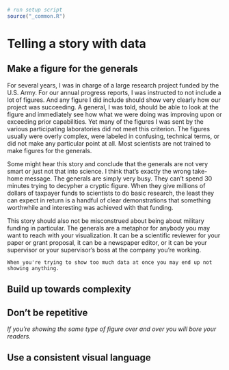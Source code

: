 ```r
# run setup script
source("_common.R")
```

# Telling a story with data {#telling-a-story}

## Make a figure for the generals

For several years, I was in charge of a large research project funded by the U.S. Army. For our annual progress reports, I was instructed to not include a lot of figures. And any figure I did include should show very clearly how our project was succeeding. A general, I was told, should be able to look at the figure and immediately see how what we were doing was improving upon or exceeding prior capabilities. Yet many of the figures I was sent by the various participating laboratories did not meet this criterion. The figures usually were overly complex, were labeled in confusing, technical terms, or did not make any particular point at all. Most scientists are not trained to make figures for the generals.

Some might hear this story and conclude that the generals are not very smart or just not that into science. I think that's exactly the wrong take-home message. The generals are simply very busy. They can't spend 30 minutes trying to decypher a cryptic figure. When they give millions of dollars of taxpayer funds to scientists to do basic research, the least they can expect in return is a handful of clear demonstrations that something worthwhile and interesting was achieved with that funding.

This story should also not be misconstrued about being about military funding in particular. The generals are a metaphor for anybody you may want to reach with your visualization. It can be a scientific reviewer for your paper or grant proposal, it can be a newspaper editor, or it can be your supervisor or your supervisor's boss at the company you're working.

```block
When you're trying to show too much data at once you may end up not showing anything.
```


## Build up towards complexity


## Don't be repetitive

*If you're showing the same type of figure over and over you will bore your readers.*

## Use a consistent visual language

